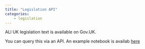 ```yaml
---
title: "Legislation API"
categories:
    - legislation
---
```


ALl UK legislation text is available on Gov.UK.  

You can query this via an API.  An example notebook is availab [here](/events/big-llm-hack-24/challenges/legislation/hackathon_demo_legislation_api.ipynb)


